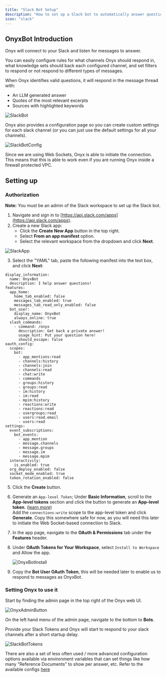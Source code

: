 ```yaml
---
title: "Slack Bot Setup"
description: "How to set up a Slack bot to automatically answer questions"
icon: "slack"
---
```


## OnyxBot Introduction

Onyx will connect to your Slack and listen for messages to answer.

You can easily configure rules for what channels Onyx should respond in,
what knowledge sets should back each configured channel,
and set filters to respond or not respond to different types of messages.

When Onyx identifies valid questions, it will respond in the message thread with:

- An LLM generated answer
- Quotes of the most relevant excerpts
- Sources with highlighted keywords

![SlackBot](/archive/images/slack_bot/SlackBot.png)

Onyx also provides a configuration page so you can create custom settings for each slack channel (or you can just use
the default settings for all your channels).

![SlackBotConfig](/archive/images/slack_bot/SlackBotConfig.png)

Since we are using Web Sockets, Onyx is able to initiate the connection.
This means that this is able to work even if you are running Onyx inside a firewall protected VPC.

## Setting up

### Authorization

**Note:** You must be an admin of the Slack workspace to set up the Slack bot.

1. Navigate and sign in to [https://api.slack.com/apps](https://api.slack.com/apps).
2. Create a new Slack app:
    - Click the **Create New App** button in the top right.
    - Select **From an app manifest** option.
    - Select the relevant workspace from the dropdown and click **Next**.

![SlackApp](/archive/images/connectors/slack/SlackApp.png)

3. Select the "YAML" tab, paste the following manifest into the text box, and click **Next**:

```
display_information:
  name: OnyxBot
  description: I help answer questions!
features:
  app_home:
    home_tab_enabled: false
    messages_tab_enabled: true
    messages_tab_read_only_enabled: false
  bot_user:
    display_name: OnyxBot
    always_online: true
  slash_commands:
    - command: /onyx
      description: Get back a private answer!
      usage_hint: Put your question here!
      should_escape: false
oauth_config:
  scopes:
    bot:
      - app_mentions:read
      - channels:history
      - channels:join
      - channels:read
      - chat:write
      - commands
      - groups:history
      - groups:read
      - im:history
      - im:read
      - mpim:history
      - reactions:write
      - reactions:read
      - usergroups:read
      - users:read.email
      - users:read
settings:
  event_subscriptions:
    bot_events:
      - app_mention
      - message.channels
      - message.groups
      - message.im
      - message.mpim
  interactivity:
    is_enabled: true
  org_deploy_enabled: false
  socket_mode_enabled: true
  token_rotation_enabled: false
```

5. Click the **Create** button.
6. Generate an `App-level Token`; Under **Basic Information**, scroll to the **App-level tokens** section and click the button to generate an **App-level token**. ([learn more](https://api.slack.com/apis/connections/socket#token))
   <br />
   Add the `connections:write` scope to the app-level token and click **Generate**. Copy this somewhere safe for now,
   as you will need this later to initiate the Web Socket-based connection to Slack.
7. In the app page, navigate to the **OAuth & Permissions** tab under the **Features** header.
8. Under **OAuth Tokens for Your Workspace**, select `Install to Workspace` and Allow the app.

   ![OnyxBotInstall](/archive/images/slack_bot/OnyxBotInstall.png)

9. Copy the **Bot User OAuth Token**, this will be needed later to enable us to respond to messages as OnyxBot.

### Setting Onyx to use it

Start by finding the admin page in the top right of the Onyx web UI.

![OnyxAdminButton](/archive/images/slack_bot/OnyxAdminButton.png)

On the left hand menu of the admin page, navigate to the bottom to **Bots**.

Provide your Slack Tokens and Onyx will start to respond to your slack channels after a short startup delay.

![SlackBotTokens](/archive/images/slack_bot/SlackBotTokens.png)

There are also a set of less often used / more advanced configuration options available via environment variables that
can set things like how many "Reference Documents" to show per answer, etc.
Refer to the available configs
[here](https://github.com/onyx-dot-app/onyx/blob/main/backend/onyx/configs/onyxbot_configs.py)
